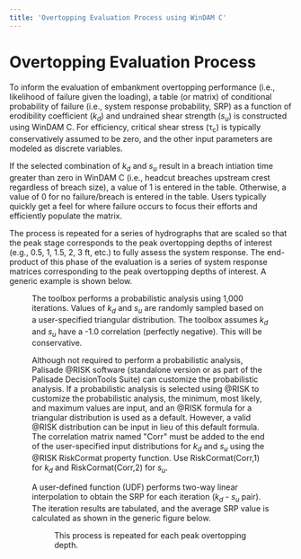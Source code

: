 ```yaml
---
title: 'Overtopping Evaluation Process using WinDAM C'
---
```



<NavContainer
  link="/toolboxes/overtopping-suite"
  linkTitle="Ovretopping Suite"
  document="toolbox-technical-manuals/overtopping-suite/overtopping-erosion-toolbox-notes"
/>

# Overtopping Evaluation Process

To inform the evaluation of embankment overtopping performance (i.e., likelihood of failure given the loading), a table (or matrix) of
conditional probability of failure (i.e., system response probability, SRP) as a function of erodibility coefficient (<em>k<sub>d</sub></em>) and
undrained shear strength (<em>s<sub>u</sub></em>) is constructed using WinDAM C. For efficiency, critical shear stress (&tau;<sub>c</sub>) is
typically conservatively assumed to be zero, and the other input parameters are modeled as discrete variables.

If the selected combination of <em>k<sub>d</sub></em> and <em>s<sub>u</sub></em> result in a breach intiation time greater than zero in WinDAM C
(i.e., headcut breaches upstream crest regardless of breach size), a value of 1 is entered in the table. Otherwise, a value of 0 for no failure/breach
is entered in the table. Users typically quickly get a feel for where failure occurs to focus their efforts and efficiently populate the matrix.

The process is repeated for a series of hydrographs that are scaled so that the peak stage corresponds to the peak overtopping depths of interest
(e.g., 0.5, 1, 1.5, 2, 3 ft, etc.) to fully assess the system response. The end-product of this phase of the evaluation is a series of system response matrices
corresponding to the peak overtopping depths of interest. A generic example is shown below.

<Figure
  figKey="figure-1"
  src="figures/toolbox-technical-manuals/overtopping-suite/overtopping-erosion-toolbox-notes/v1.0/figure1.png"
  alt="Overtopping Toolbox Generic Example."
  caption="Overtopping Toolbox Generic Example."
  width="50%"
/>

The toolbox performs a probabilistic analysis using 1,000 iterations. Values of <em>k<sub>d</sub></em> and <em>s<sub>u</sub></em> are randomly sampled based on a
user-specified triangular distribution. The toolbox assumes <em>k<sub>d</sub></em> and <em>s<sub>u</sub></em> have a -1.0 correlation (perfectly negative). This
will be conservative.

Although not required to perform a probabilistic analysis, Palisade @RISK software (standalone version or as part of the Palisade DecisionTools Suite) can customize
the probabilistic analysis. If a probabilistic analysis is selected using @RISK to customize the probabilistic analysis, the minimum, most likely, and maximum values
are input, and an @RISK formula for a triangular distribution is used as a default. However, a valid @RISK distribution can be input in lieu of this default formula.
The correlation matrix named "Corr" must be added to the end of the user-specified input distributions for <em>k<sub>d</sub></em> and <em>s<sub>u</sub></em> using the
@RISK RiskCormat property function. Use RiskCormat(Corr,1) for <em>k<sub>d</sub></em> and RiskCormat(Corr,2) for <em>s<sub>u</sub></em>.

A user-defined function (UDF) performs two-way linear interpolation to obtain the SRP for each iteration (<em>k<sub>d</sub></em> - <em>s<sub>u</sub></em> pair). The
iteration results are tabulated, and the average SRP value is calculated as shown in the generic figure below.

<Figure
  figKey="figure-2"
  src="figures/toolbox-technical-manuals/overtopping-suite/overtopping-erosion-toolbox-notes/v1.0/figure2.png"
  alt="Overtopping Toolbox Generic Example Tabulated results."
  caption="Overtopping Toolbox Generic Example Tabulated results."
  width="50%"
/>

 This process is repeated for each peak overtopping depth.
 
<CitationFootnote />
